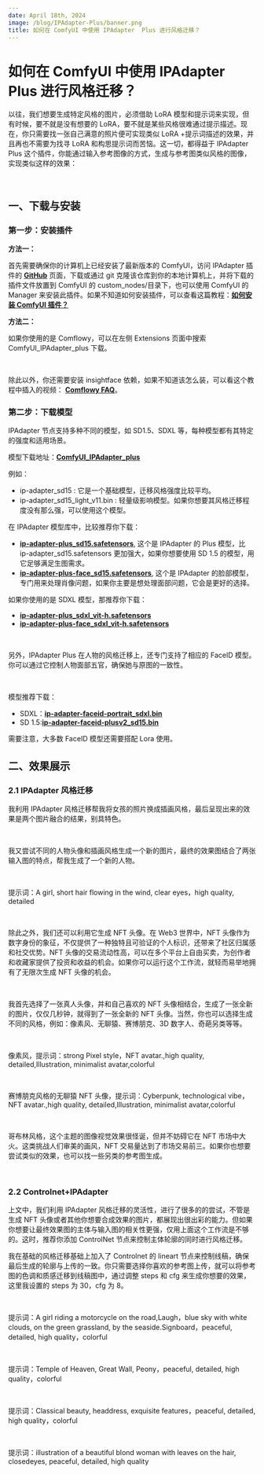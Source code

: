 ```yaml
---
date: April 18th, 2024
image: /blog/IPAdapter-Plus/banner.png
title: 如何在 ComfyUI 中使用 IPAdapter  Plus 进行风格迁移？
---
```



# 如何在 ComfyUI 中使用 IPAdapter  Plus 进行风格迁移？

以往，我们想要生成特定风格的图片，必须借助 LoRA 模型和提示词来实现，但有时候，要不就是没有想要的 LoRA，要不就是某些风格很难通过提示描述。现在，你只需要找一张自己满意的照片便可实现类似 LoRA +提示词描述的效果，并且再也不需要为找寻 LoRA 和构思提示词而苦恼。这一切，都得益于 IPAdapter  Plus 这个插件，你能通过输入参考图像的方式，生成与参考图类似风格的图像，实现类似这样的效果：

<br/>
<PhotoProvider>
  <PhotoView src="/blog/IPAdapter-Plus/banner.png">
    <img src="/blog/IPAdapter-Plus/banner.png" alt="" className='rounded-lg'/>
  </PhotoView>
</PhotoProvider>

## 一、下载与安装

### 第一步：安装插件

**方法一：** 

首先需要确保你的计算机上已经安装了最新版本的 ComfyUI，访问 IPAdapter 插件的 [**GitHub**](https://github.com/cubiq/ComfyUI_IPAdapter_plus) 页面，下载或通过 git 克隆该仓库到你的本地计算机上，并将下载的插件文件放置到 ComfyUI 的 custom_nodes/目录下，也可以使用 ComfyUI 的 Manager 来安装此插件。如果不知道如何安装插件，可以查看这篇教程：[**如何安装 ComfyUI 插件？**](https://www.comflowy.com/zh-CN/advanced/how-to-install-comfyui-extension)

**方法二：** 

如果你使用的是 Comflowy，可以在左侧 Extensions 页面中搜索 ComfyUI_IPAdapter_plus 下载。

<br/>
<PhotoProvider>
  <PhotoView src="/blog/IPAdapter-Plus/001.png">
    <img src="/blog/IPAdapter-Plus/001.png" alt="" className='rounded-lg'/>
  </PhotoView>
</PhotoProvider>

除此以外，你还需要安装 insightface 依赖，如果不知道该怎么装，可以看这个教程中插入的视频： [**Comflowy FAQ**](https://www.comflowy.com/zh-CN/blog/comflowy-faq)。

### 第二步：下载模型

IPAdapter 节点支持多种不同的模型，如 SD1.5、SDXL 等，每种模型都有其特定的强度和适用场景。

模型下载地址：[**ComfyUI_IPAdapter_plus**](https://github.com/cubiq/ComfyUI_IPAdapter_plus)

例如：
  - ip-adapter_sd15 : 它是一个基础模型，迁移风格强度比较平均。
  - ip-adapter_sd15_light_v11.bin : 轻量级影响模型。如果你想要其风格迁移程度没有那么强，可以使用这个模型。

在 IPAdapter 模型库中，比较推荐你下载：

- [**ip-adapter-plus_sd15.safetensors**](https://huggingface.co/h94/IP-Adapter/resolve/main/models/ip-adapter-plus_sd15.safetensors), 这个是 IPAdapter 的 Plus 模型，比 ip-adapter_sd15.safetensors 更加强大，如果你想要使用 SD 1.5 的模型，用它足够满足生图需求。
- [**ip-adapter-plus-face_sd15.safetensors**](https://huggingface.co/h94/IP-Adapter/resolve/main/models/ip-adapter-plus-face_sd15.safetensors), 这个是 IPAdapter 的脸部模型，专门用来处理肖像问题，如果你主要是想处理面部问题，它会是更好的选择。

如果你使用的是 SDXL 模型，那推荐你下载：
- [**ip-adapter-plus_sdxl_vit-h.safetensors**](https://huggingface.co/h94/IP-Adapter/resolve/main/sdxl_models/ip-adapter-plus_sdxl_vit-h.safetensors)
- [**ip-adapter-plus-face_sdxl_vit-h.safetensors**](https://huggingface.co/h94/IP-Adapter/resolve/main/sdxl_models/ip-adapter-plus-face_sdxl_vit-h.safetensors)

<br/>
<PhotoProvider>
  <PhotoView src="/blog/IPAdapter-Plus/002.png">
    <img src="/blog/IPAdapter-Plus/002.png" alt="" className='rounded-lg'/>
  </PhotoView>
</PhotoProvider>

另外，IPAdapter Plus 在人物的风格迁移上，还专门支持了相应的 FaceID 模型。你可以通过它控制人物面部五官，确保她与原图的一致性。

<br/>
<PhotoProvider>
  <PhotoView src="/blog/IPAdapter-Plus/003.png">
    <img src="/blog/IPAdapter-Plus/003.png" alt="" className='rounded-lg'/>
  </PhotoView>
</PhotoProvider>

模型推荐下载：
- SDXL：[**ip-adapter-faceid-portrait_sdxl.bin**](https://huggingface.co/h94/IP-Adapter-FaceID/resolve/main/ip-adapter-faceid-portrait_sdxl.bin)
- SD 1.5:[**ip-adapter-faceid-plusv2_sd15.bin**](https://huggingface.co/h94/IP-Adapter-FaceID/resolve/main/ip-adapter-faceid-plusv2_sd15.bin)

需要注意，大多数 FaceID 模型还需要搭配 Lora 使用。

## 二、效果展示

### 2.1 IPAdapter 风格迁移

我利用 IPAdapter 风格迁移帮我将女孩的照片换成插画风格，最后呈现出来的效果是两个图片融合的结果，别具特色。

<br/>
<PhotoProvider>
  <PhotoView src="/blog/IPAdapter-Plus/004.png">
    <img src="/blog/IPAdapter-Plus/004.png" alt="" className='rounded-lg'/>
  </PhotoView>
</PhotoProvider>

我又尝试不同的人物头像和插画风格生成一个新的图片，最终的效果图结合了两张输入图的特点，帮我生成了一个新的人物。

<br/>
<PhotoProvider>
  <PhotoView src="/blog/IPAdapter-Plus/005.png">
    <img src="/blog/IPAdapter-Plus/005.png" alt="" className='rounded-lg'/>
  </PhotoView>
</PhotoProvider>

提示词：A girl, short hair flowing in the wind, clear eyes，high quality, detailed

<br/>
<PhotoProvider>
  <PhotoView src="/blog/IPAdapter-Plus/006.png">
    <img src="/blog/IPAdapter-Plus/006.png" alt="" className='rounded-lg'/>
  </PhotoView>
</PhotoProvider>

除此之外，我们还可以利用它生成 NFT 头像。在 Web3 世界中，NFT 头像作为数字身份的象征，不仅提供了一种独特且可验证的个人标识，还带来了社区归属感和社交优势。NFT 头像的交易流动性高，可以在多个平台上自由买卖，为创作者和收藏家提供了投资和收益的机会。如果你可以运行这个工作流，就轻而易举地拥有了无限次生成 NFT 头像的机会。

<br/>
<PhotoProvider>
  <PhotoView src="/blog/IPAdapter-Plus/007.png">
    <img src="/blog/IPAdapter-Plus/007.png" alt="" className='rounded-lg'/>
  </PhotoView>
</PhotoProvider>

我首先选择了一张真人头像，并和自己喜欢的 NFT 头像相结合，生成了一张全新的图片，仅仅几秒钟，就得到了一张全新的 NFT 头像。当然，你也可以选择生成不同的风格，例如：像素风、无聊猿、赛博朋克、3D 数字人、奇葩另类等等。

<br/>
<PhotoProvider>
  <PhotoView src="/blog/IPAdapter-Plus/008.png">
    <img src="/blog/IPAdapter-Plus/008.png" alt="" className='rounded-lg'/>
  </PhotoView>
</PhotoProvider>

像素风，提示词：strong Pixel style，NFT avatar.,high quality, detailed,Illustration, minimalist avatar,colorful

<br/>
<PhotoProvider>
  <PhotoView src="/blog/IPAdapter-Plus/009.png">
    <img src="/blog/IPAdapter-Plus/009.png" alt="" className='rounded-lg'/>
  </PhotoView>
</PhotoProvider>

赛博朋克风格的无聊猿 NFT 头像，提示词：Cyberpunk, technological vibe，NFT avatar.,high quality, detailed,Illustration, minimalist avatar,colorful

<br/>
<PhotoProvider>
  <PhotoView src="/blog/IPAdapter-Plus/010.png">
    <img src="/blog/IPAdapter-Plus/010.png" alt="" className='rounded-lg'/>
  </PhotoView>
</PhotoProvider>

哥布林风格，这个主题的图像视觉效果很怪诞，但并不妨碍它在 NFT 市场中大火。这类挑战人们审美的画风，NFT 交易量达到了市场交易前三。如果你也想要尝试类似的效果，也可以找一些另类的参考图生成。

<br/>
<PhotoProvider>
  <PhotoView src="/blog/IPAdapter-Plus/011.png">
    <img src="/blog/IPAdapter-Plus/011.png" alt="" className='rounded-lg'/>
  </PhotoView>
</PhotoProvider>

### 2.2 Controlnet+IPAdapter

上文中，我们利用 IPAdapter 风格迁移的灵活性，进行了很多的的尝试，不管是生成 NFT 头像或者其他你想要合成效果的图片，都展现出很出彩的能力。但如果你想要让最终效果图的主体与输入图的相关性更强，仅用上面这个工作流是不够的。这时，推荐你添加 ControlNet 节点来控制主体轮廓的同时进行风格迁移。

我在基础的风格迁移基础上加入了 Controlnet 的 lineart 节点来控制线稿，确保最后生成的轮廓与上传的一致。你只需要选择你喜欢的参考图上传，就可以将参考图的色调和质感迁移到线稿图中，通过调整 steps 和 cfg 来生成你想要的效果，这里我设置的 steps 为 30，cfg 为 8。

<br/>
<PhotoProvider>
  <PhotoView src="/blog/IPAdapter-Plus/012.png">
    <img src="/blog/IPAdapter-Plus/012.png" alt="" className='rounded-lg'/>
  </PhotoView>
</PhotoProvider>

提示词：A girl riding a motorcycle on the road,Laugh，blue sky with white clouds, on the green grassland, by the seaside.Signboard，peaceful, detailed, high quality，colorful

<br/>
<PhotoProvider>
  <PhotoView src="/blog/IPAdapter-Plus/banner.png">
    <img src="/blog/IPAdapter-Plus/banner.png" alt="" className='rounded-lg'/>
  </PhotoView>
</PhotoProvider>

提示词：Temple of Heaven, Great Wall, Peony，peaceful, detailed, high quality，colorful

<br/>
<PhotoProvider>
  <PhotoView src="/blog/IPAdapter-Plus/013.png">
    <img src="/blog/IPAdapter-Plus/013.png" alt="" className='rounded-lg'/>
  </PhotoView>
</PhotoProvider>

提示词：Classical beauty, headdress, exquisite features，peaceful, detailed, high quality，colorful

<br/>
<PhotoProvider>
  <PhotoView src="/blog/IPAdapter-Plus/014.png">
    <img src="/blog/IPAdapter-Plus/014.png" alt="" className='rounded-lg'/>
  </PhotoView>
</PhotoProvider>

提示词：illustration of a beautiful blond woman with leaves on the hair, closedeyes, peaceful, detailed, high quality

<br/>
<PhotoProvider>
  <PhotoView src="/blog/IPAdapter-Plus/015.png">
    <img src="/blog/IPAdapter-Plus/015.png" alt="" className='rounded-lg'/>
  </PhotoView>
</PhotoProvider>

<Subscribe />










